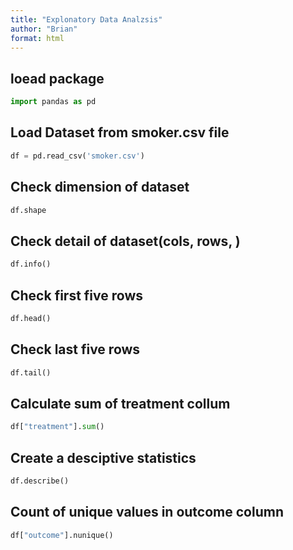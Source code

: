 ```yaml
---
title: "Explonatory Data Analzsis"
author: "Brian"
format: html
---
```


## loead package

```python
import pandas as pd
```

## Load Dataset from smoker.csv file

```python
df = pd.read_csv('smoker.csv')
```

## Check dimension of dataset

```python
df.shape
```

## Check detail of dataset(cols, rows, )
```python
df.info()
```

## Check first five rows
```python
df.head()

```

## Check last five rows

```python
df.tail()
```

## Calculate sum of treatment collum

```python
df["treatment"].sum()
```

## Create a desciptive statistics 

```python
df.describe()
```

## Count of unique values in outcome column

```python
df["outcome"].nunique()
```